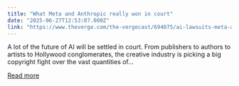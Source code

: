 ```yaml
---
title: "What Meta and Anthropic really won in court"
date: "2025-06-27T12:53:07.000Z"
link: "https://www.theverge.com/the-vergecast/694075/ai-lawsuits-meta-anthropic-tesla-trump-vergecast"
---
```


A lot of the future of AI will be settled in court. From publishers to authors to artists to Hollywood conglomerates, the creative industry is picking a big copyright fight over the vast quantities of...

[Read more](https://www.theverge.com/the-vergecast/694075/ai-lawsuits-meta-anthropic-tesla-trump-vergecast)
